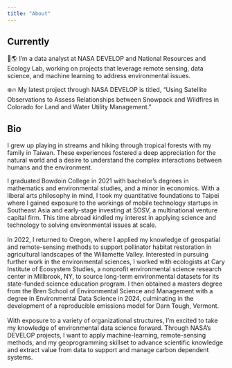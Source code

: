 ```yaml
---
title: "About"
---
```


## Currently

🚀🌎 I'm a data analyst at NASA DEVELOP and National Resources and Ecology Lab, working on projects that leverage remote sensing, data science, and machine learning to address environmental issues.

❄️🔥 My latest project through NASA DEVELOP is titled, "Using Satellite Observations to Assess Relationships between Snowpack and Wildfires in Colorado for Land and Water Utility Management."

## Bio 

I grew up playing in streams and hiking through tropical forests with my family in Taiwan. These experiences fostered a deep appreciation for the natural world and a desire to understand the complex interactions between humans and the environment.\

I graduated Bowdoin College in 2021 with bachelor's degrees in mathematics and environmental studies, and a minor in economics. With a liberal arts philosophy in mind, I took my quantitative foundations to Taipei where I gained exposure to the workings of mobile technology startups in Southeast Asia and early-stage investing at SOSV, a multinational venture capital firm. This time abroad kindled my interest in applying science and technology to solving environmental issues at scale.\
\
In 2022, I returned to Oregon, where I applied my knowledge of geospatial and remote-sensing methods to support pollinator habitat restoration in agricultural landscapes of the Willamette Valley. Interested in pursuing further work in the environmental sciences, I worked with ecologists at Cary Institute of Ecosystem Studies, a nonprofit environmental science research center in Millbrook, NY, to source long-term environmental datasets for its state-funded science education program. I then obtained a masters degree from the Bren School of Environmental Science and Management with a degree in Environmental Data Science in 2024, culminating in the development of a reproducible emissions model for Darn Tough, Vermont.\
\
With exposure to a variety of organizational structures, I'm excited to take my knowledge of environmental data science forward. Through NASA's DEVELOP projects, I want to apply machine-learning, remote-sensing methods, and my geoprogramming skillset to advance scientific knowledge and extract value from data to support and manage carbon dependent systems.
